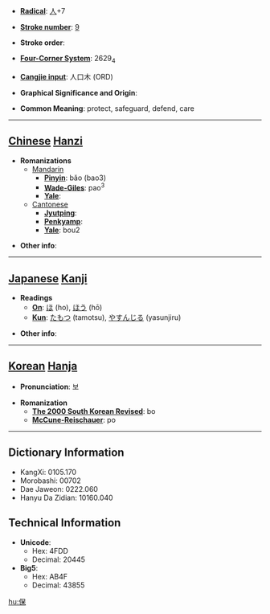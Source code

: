 * '''[[Wiktionary:Chinese radical index| Radical]]''': [[Wiktionary:Chinese radical index 人|人]]+7

* '''[[Wiktionary:Chinese total strokes index|Stroke number]]''': [[Wiktionary:Chinese total strokes index 9|9]]

* '''Stroke order''': 

* '''[[Wiktionary:Chinese four corner index|Four-Corner System]]''': 2629<sub>4</sub>

* '''[[Wiktionary:Chinese Cangjie index|Cangjie input]]''': 人口木 (ORD)

* '''Graphical Significance and Origin''': 

* '''Common Meaning''': protect, safeguard, defend, care

----

== [[Chinese]] [[Hanzi]] ==

* '''Romanizations'''
** [[Mandarin]]
*** '''[[Pinyin]]''': bǎo (bao3)
*** '''[[Wade-Giles]]''': pao<sup>3</sup>
*** '''[[Yale]]''': 
**[[Cantonese]]
***'''[[Jyutping]]''':
***'''[[Penkyamp]]''': 
***'''[[Yale]]''': bou2

* '''Other info''': 

----

== [[Japanese]] [[Kanji]] ==

* '''Readings'''
** '''[[On]]''': [[ほ]] (ho), [[ほう]] (hō)
** '''[[Kun]]''': [[たもつ]] (tamotsu), [[やすんじる]] (yasunjiru)

* '''Other info''':  

----

== [[Korean]] [[Hanja]] ==

* '''Pronunciation''': 보

* '''Romanization'''
** '''[[The 2000 South Korean Revised Romanization|The 2000 South Korean Revised]]''': bo
** '''[[McCune-Reischauer]]''': po

----

== Dictionary Information ==

* KangXi: 0105.170
* Morobashi: 00702
* Dae Jaweon: 0222.060
* Hanyu Da Zidian: 10160.040

== Technical Information ==

* '''Unicode''':
** Hex: 4FDD
** Decimal: 20445
* '''Big5''':
** Hex: AB4F
** Decimal: 43855

[[hu:保]]